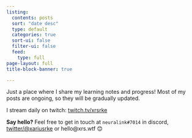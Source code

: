 ```yaml
---
listing:
  contents: posts
  sort: "date desc"
  type: default
  categories: true
  sort-ui: false
  filter-ui: false
  feed:
    type: full
page-layout: full
title-block-banner: true

---
```


Just a place where I share my learning notes and progress! Most of my posts are ongoing, so they will be gradually updated.

I stream daily on twitch: [twitch.tv/xrsrke](https://twitch.tv/xrsrke)

**Say hello?** Feel free to get in touch at `neuralink#7014` in discord, [twitter/@xariusrke](https://twitter.com/@xariusrke) or hello@xrs.wtf 😊

<br><br>
